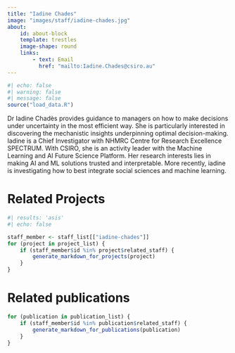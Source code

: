 ```yaml
---
title: "Iadine Chades"
image: "images/staff/iadine-chades.jpg"
about:
    id: about-block
    template: trestles
    image-shape: round
    links:
        - text: Email
          href: "mailto:Iadine.Chades@csiro.au"
---
```

    

```r
#| echo: false
#| warning: false
#| message: false
source("load_data.R")
```

::: {#about-block}    

Dr Iadine Chadès provides guidance to managers on how to make decisions under uncertainty in the most efficient way. She is particularly interested in discovering the mechanistic insights underpinning optimal decision-making. Iadine is a Chief Investigator with NHMRC Centre for Research Excellence SPECTRUM. With CSIRO, she is an activity leader with the Machine Learning and AI Future Science Platform. Her research interests lies in making AI and ML solutions trusted and interpretable. More recently, iadine is investigating how to best integrate social sciences and machine learning.

:::

# Related Projects

```r
#| results: 'asis'
#| echo: false

staff_member <- staff_list[["iadine-chades"]]
for (project in project_list) {
    if (staff_member$id %in% project$related_staff) {
        generate_markdown_for_projects(project)
    }
}
```

# Related publications

```r
for (publication in publication_list) {
    if (staff_member$id %in% publication$related_staff) {
        generate_markdown_for_publications(publication)
    }
}
```
